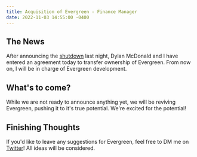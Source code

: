 ```yaml
---
title: Acquisition of Evergreen - Finance Manager
date: 2022-11-03 14:55:00 -0400
---
```


<Float src="/Evergreen.png" alt="Evergreen logo" />

## The News

After announcing the [shutdown](https://twitter.com/evergreenapp_/status/1588066238353252358) last night, Dylan McDonald and I have entered an agreement today to transfer ownership of Evergreen. From now on, I will be in charge of Evergreen development.

## What's to come?

While we are not ready to announce anything yet, we will be reviving Evergreen, pushing it to it's true potential. We're excited for the potential!

## Finishing Thoughts

If you'd like to leave any suggestions for Evergreen, feel free to DM me on [Twitter](https://twitter.com/tme_michael)! All ideas will be considered.

